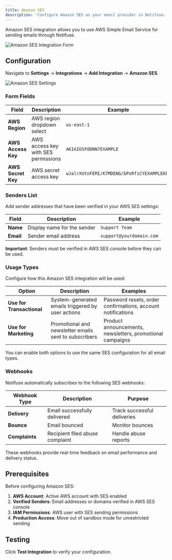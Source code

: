 ```yaml
---
title: Amazon SES
description: 'Configure Amazon SES as your email provider in Notifuse.'
---
```


Amazon SES integration allows you to use AWS Simple Email Service for sending emails through Notifuse.

<img className="block" src="/assets/screenshots/ses_form.png" alt="Amazon SES Integration Form" />

## Configuration

Navigate to **Settings** → **Integrations** → **Add Integration** → **Amazon SES**.

<img className="block" src="/assets/screenshots/ses_settings.png" alt="Amazon SES Settings" />

### Form Fields

| Field              | Description                         | Example                                    |
| ------------------ | ----------------------------------- | ------------------------------------------ |
| **AWS Region**     | AWS region dropdown select          | `us-east-1`                                |
| **AWS Access Key** | AWS access key with SES permissions | `AKIAIOSFODNN7EXAMPLE`                     |
| **AWS Secret Key** | AWS secret access key               | `wJalrXUtnFEMI/K7MDENG/bPxRfiCYEXAMPLEKEY` |

### Senders List

Add sender addresses that have been verified in your AWS SES settings:

| Field     | Description                 | Example                  |
| --------- | --------------------------- | ------------------------ |
| **Name**  | Display name for the sender | `Support Team`           |
| **Email** | Sender email address        | `support@yourdomain.com` |

**Important**: Senders must be verified in AWS SES console before they can be used.

### Usage Types

Configure how this Amazon SES integration will be used:

| Option                    | Description                                           | Examples                                                    |
| ------------------------- | ----------------------------------------------------- | ----------------------------------------------------------- |
| **Use for Transactional** | System-generated emails triggered by user actions     | Password resets, order confirmations, account notifications |
| **Use for Marketing**     | Promotional and newsletter emails sent to subscribers | Product announcements, newsletters, promotional campaigns   |

You can enable both options to use the same SES configuration for all email types.

### Webhooks

Notifuse automatically subscribes to the following SES webhooks:

| Webhook Type   | Description                     | Purpose                     |
| -------------- | ------------------------------- | --------------------------- |
| **Delivery**   | Email successfully delivered    | Track successful deliveries |
| **Bounce**     | Email bounced                   | Monitor bounces             |
| **Complaints** | Recipient filed abuse complaint | Handle abuse reports        |

These webhooks provide real-time feedback on email performance and delivery status.

## Prerequisites

Before configuring Amazon SES:

1. **AWS Account**: Active AWS account with SES enabled
2. **Verified Senders**: Email addresses or domains verified in AWS SES console
3. **IAM Permissions**: AWS user with SES sending permissions
4. **Production Access**: Move out of sandbox mode for unrestricted sending

## Testing

Click **Test Integration** to verify your configuration.
